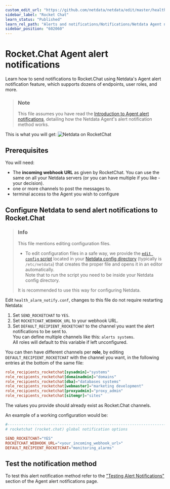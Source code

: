 ```yaml
---
custom_edit_url: "https://github.com/netdata/netdata/edit/master/health/notifications/rocketchat/README.md"
sidebar_label: "Rocket Chat"
learn_status: "Published"
learn_rel_path: "Alerts and notifications/Notifications/Netdata Agent notifications"
sidebar_position: "602060"
---
```

# Rocket.Chat Agent alert notifications

Learn how to send notifications to Rocket.Chat using Netdata's Agent alert notification feature, which supports dozens of endpoints, user roles, and more.

> ### Note
>
> This file assumes you have read the [Introduction to Agent alert notifications](/docs/alerts-and-notifications/notifications/netdata-agent-notifications), detailing how the Netdata Agent's alert notification method works.

This is what you will get:
![Netdata on RocketChat](https://i.imgur.com/Zu4t3j3.png)

## Prerequisites

You will need:

- The **incoming webhook URL** as given by RocketChat. You can use the same on all your Netdata servers (or you can have multiple if you like - your decision).
- one or more channels to post the messages to.
- terminal access to the Agent you wish to configure

## Configure Netdata to send alert notifications to Rocket.Chat

> ### Info
>
> This file mentions editing configuration files.  
>
> - To edit configuration files in a safe way, we provide the [`edit config` script](/docs/typical-netdata-agent-configurations/configuration#use-edit-config-to-edit-configuration-files) located in your [Netdata config directory](/docs/typical-netdata-agent-configurations/configuration#the-netdata-config-directory) (typically is `/etc/netdata`) that creates the proper file and opens it in an editor automatically.  
> Note that to run the script you need to be inside your Netdata config directory.
>
> It is recommended to use this way for configuring Netdata.

Edit `health_alarm_notify.conf`, changes to this file do not require restarting Netdata:

1. Set `SEND_ROCKETCHAT` to `YES`.
2. Set `ROCKETCHAT_WEBHOOK_URL` to your webhook URL.
3. Set `DEFAULT_RECIPIENT_ROCKETCHAT` to the channel you want the alert notifications to be sent to.  
   You can define multiple channels like this: `alerts systems`.  
   All roles will default to this variable if left unconfigured.

You can then have different channels per **role**, by editing `DEFAULT_RECIPIENT_ROCKETCHAT` with the channel you want, in the following entries at the bottom of the same file:

```conf
role_recipients_rocketchat[sysadmin]="systems"
role_recipients_rocketchat[domainadmin]="domains"
role_recipients_rocketchat[dba]="databases systems"
role_recipients_rocketchat[webmaster]="marketing development"
role_recipients_rocketchat[proxyadmin]="proxy_admin"
role_recipients_rocketchat[sitemgr]="sites"
```

The values you provide should already exist as Rocket.Chat channels.

An example of a working configuration would be:

```conf
#------------------------------------------------------------------------------
# rocketchat (rocket.chat) global notification options

SEND_ROCKETCHAT="YES"
ROCKETCHAT_WEBHOOK_URL="<your_incoming_webhook_url>"
DEFAULT_RECIPIENT_ROCKETCHAT="monitoring_alarms"
```

## Test the notification method

To test this alert notification method refer to the ["Testing Alert Notifications"](/docs/alerts-and-notifications/notifications/netdata-agent-notifications#testing-alert-notifications) section of the Agent alert notifications page.

